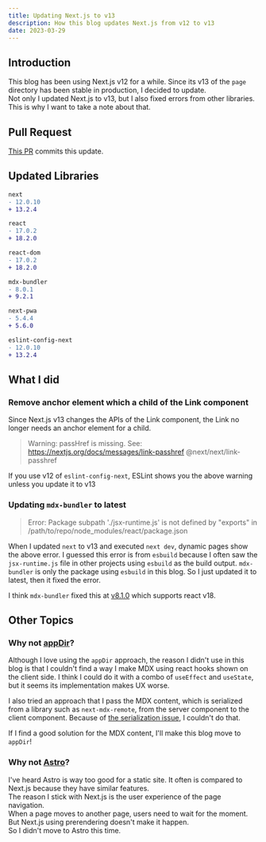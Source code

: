```yaml
---
title: Updating Next.js to v13
description: How this blog updates Next.js from v12 to v13
date: 2023-03-29
---
```


## Introduction

This blog has been using Next.js v12 for a while. Since its v13 of the `page` directory has been stable in production, I decided to update.  
Not only I updated Next.js to v13, but I also fixed errors from other libraries.
This is why I want to take a note about that.

## Pull Request

[This PR](https://github.com/tkeiyama/thomathings/pull/28) commits this update.

## Updated Libraries

```diff
next
- 12.0.10
+ 13.2.4

react
- 17.0.2
+ 18.2.0

react-dom
- 17.0.2
+ 18.2.0

mdx-bundler
- 8.0.1
+ 9.2.1

next-pwa
- 5.4.4
+ 5.6.0

eslint-config-next
- 12.0.10
+ 13.2.4
```

## What I did

### Remove anchor element which a child of the Link component

Since Next.js v13 changes the APIs of the Link component, the Link no longer needs an anchor element for a child.

> Warning: passHref is missing. See: https://nextjs.org/docs/messages/link-passhref @next/next/link-passhref

If you use v12 of `eslint-config-next`, ESLint shows you the above warning unless you update it to v13

### Updating `mdx-bundler` to latest

> Error: Package subpath './jsx-runtime.js' is not defined by "exports" in /path/to/repo/node_modules/react/package.json

When I updated `next` to v13 and executed `next dev`, dynamic pages show the above error.
I guessed this error is from `esbuild` because I often saw the `jsx-runtime.js` file in other projects using `esbuild` as the build output. `mdx-bundler` is only the package using `esbuild` in this blog. So I just updated it to latest, then it fixed the error.

I think `mdx-bundler` fixed this at [v8.1.0](https://github.com/kentcdodds/mdx-bundler/releases/tag/v8.1.0) which supports react v18.

## Other Topics

### Why not [appDir](https://beta.nextjs.org/docs/getting-started)?

Although I love using the `appDir` approach, the reason I didn't use in this blog is that I couldn't find a way I make MDX using react hooks shown on the client side.
I think I could do it with a combo of `useEffect` and `useState`, but it seems its implementation makes UX worse.

I also tried an approach that I pass the MDX content, which is serialized from a library such as `next-mdx-remote`, from the server component to the client component.
Because of [the serialization issue](https://beta.nextjs.org/docs/rendering/server-and-client-components#passing-props-from-server-to-client-components-serialization), I couldn't do that.

If I find a good solution for the MDX content, I'll make this blog move to `appDir`!

### Why not [Astro](https://astro.build/)?

I've heard Astro is way too good for a static site. It often is compared to Next.js because they have similar features.  
The reason I stick with Next.js is the user experience of the page navigation.  
When a page moves to another page, users need to wait for the moment. But Next.js using prerendering doesn't make it happen.  
So I didn't move to Astro this time.
